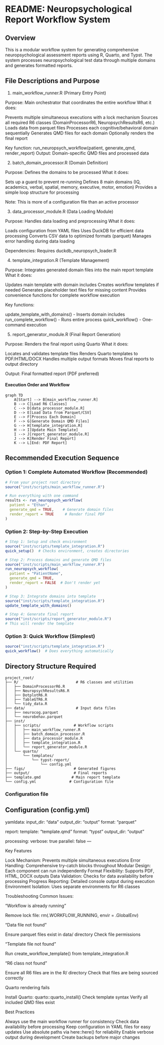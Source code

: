 # README: Neuropsychological Report Workflow System

## Overview
This is a modular workflow system for generating comprehensive
neuropsychological assessment reports using R, Quarto, and Typst. The system
processes neuropsychological test data through multiple domains and generates
formatted reports.

## File Descriptions and Purpose
1. main_workflow_runner.R (Primary Entry Point)

Purpose: Main orchestrator that coordinates the entire workflow
What it does:

Prevents multiple simultaneous executions with a lock mechanism
Sources all required R6 classes (DomainProcessorR6, NeuropsychResultsR6, etc.)
Loads data from parquet files
Processes each cognitive/behavioral domain sequentially
Generates QMD files for each domain
Optionally renders the final report


Key function: run_neuropsych_workflow(patient, generate_qmd, render_report)
Output: Domain-specific QMD files and processed data

2. batch_domain_processor.R (Domain Definition)

Purpose: Defines the domains to be processed
What it does:

Sets up a guard to prevent re-running
Defines 8 main domains (IQ, academics, verbal, spatial, memory, executive, motor, emotion)
Provides a simple loop structure for processing


Note: This is more of a configuration file than an active processor

3. data_processor_module.R (Data Loading Module)

Purpose: Handles data loading and preprocessing
What it does:

Loads configuration from YAML files
Uses DuckDB for efficient data processing
Converts CSV data to optimized formats (parquet)
Manages error handling during data loading


Dependencies: Requires duckdb_neuropsych_loader.R

4. template_integration.R (Template Management)

Purpose: Integrates generated domain files into the main report template
What it does:

Updates main template with domain includes
Creates workflow templates if needed
Generates placeholder text files for missing content
Provides convenience functions for complete workflow execution


Key functions:

update_template_with_domains() - Inserts domain includes
run_complete_workflow() - Runs entire process
quick_workflow() - One-command execution



5. report_generator_module.R (Final Report Generation)

Purpose: Renders the final report using Quarto
What it does:

Locates and validates template files
Renders Quarto templates to PDF/HTML/DOCX
Handles multiple output formats
Moves final reports to output directory


Output: Final formatted report (PDF preferred)

#### Execution Order and Workflow
```mermaid
graph TD
    A[Start] --> B[main_workflow_runner.R]
    B --> C[Load R6 Classes]
    C --> D[data_processor_module.R]
    D --> E[Load Data from Parquet/CSV]
    E --> F[Process Each Domain]
    F --> G[Generate Domain QMD Files]
    G --> H[template_integration.R]
    H --> I[Update Main Template]
    I --> J[report_generator_module.R]
    J --> K[Render Final Report]
    K --> L[End: PDF Report]
```

## Recommended Execution Sequence

### Option 1: Complete Automated Workflow (Recommended)

```r
# From your project root directory
source("inst/scripts/main_workflow_runner.R")

# Run everything with one command
results <- run_neuropsych_workflow(
  patient = "Ethan",
  generate_qmd = TRUE,    # Generate domain files
  render_report = TRUE     # Render final PDF
)
```

### Option 2: Step-by-Step Execution

```r
# Step 1: Setup and check environment
source("inst/scripts/template_integration.R")
quick_setup()  # Checks environment, creates directories

# Step 2: Process domains and generate QMD files
source("inst/scripts/main_workflow_runner.R")
run_neuropsych_workflow(
  patient = "PatientName",
  generate_qmd = TRUE,
  render_report = FALSE  # Don't render yet
)

# Step 3: Integrate domains into template
source("inst/scripts/template_integration.R")
update_template_with_domains()

# Step 4: Generate final report
source("inst/scripts/report_generator_module.R")
# This will render the template
```

### Option 3: Quick Workflow (Simplest)

```r
source("inst/scripts/template_integration.R")
quick_workflow()  # Does everything automatically
```

## Directory Structure Required
```
project_root/
├── R/                          # R6 classes and utilities
│   ├── DomainProcessorR6.R
│   ├── NeuropsychResultsR6.R
│   ├── DotplotR6.R
│   ├── TableGTR6.R
│   └── tidy_data.R
├── data/                       # Input data files
│   ├── neurocog.parquet
│   └── neurobehav.parquet
├── inst/
│   ├── scripts/               # Workflow scripts
│   │   ├── main_workflow_runner.R
│   │   ├── batch_domain_processor.R
│   │   ├── data_processor_module.R
│   │   ├── template_integration.R
│   │   └── report_generator_module.R
│   └── quarto/
│       └── templates/
│           └── typst-report/
│               └── config.yml
├── figs/                      # Generated figures
├── output/                    # Final reports
├── template.qmd              # Main report template
└── config.yml               # Configuration file
```

### Configuration file

Configuration (config.yml)
---
yamldata:
  input_dir: "data"
  output_dir: "output"
  format: "parquet"

report:
  template: "template.qmd"
  format: "typst"
  output_dir: "output"

processing:
  verbose: true
  parallel: false
---

Key Features

Lock Mechanism: Prevents multiple simultaneous executions
Error Handling: Comprehensive try-catch blocks throughout
Modular Design: Each component can run independently
Format Flexibility: Supports PDF, HTML, DOCX outputs
Data Validation: Checks for data availability before processing
Progress Reporting: Detailed console output during execution
Environment Isolation: Uses separate environments for R6 classes

Troubleshooting
Common Issues:

"Workflow is already running"

Remove lock file: rm(.WORKFLOW_RUNNING, envir = .GlobalEnv)


"Data file not found"

Ensure parquet files exist in data/ directory
Check file permissions


"Template file not found"

Run create_workflow_template() from template_integration.R


"R6 class not found"

Ensure all R6 files are in the R/ directory
Check that files are being sourced correctly


Quarto rendering fails

Install Quarto: quarto::quarto_install()
Check template syntax
Verify all included QMD files exist



Best Practices

Always use the main workflow runner for consistency
Check data availability before processing
Keep configuration in YAML files for easy updates
Use absolute paths via here::here() for reliability
Enable verbose output during development
Create backups before major changes


